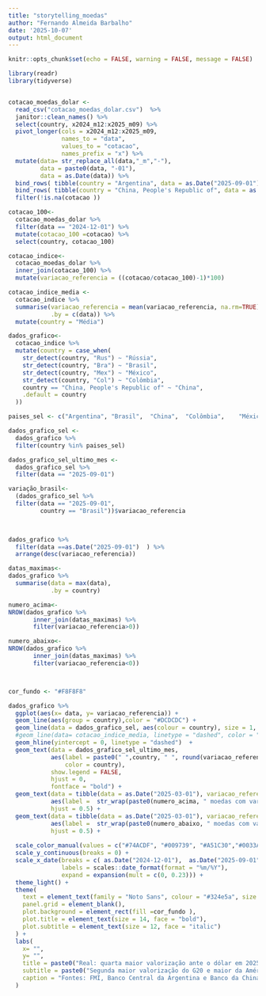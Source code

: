 ---
title: "storytelling_moedas"
author: "Fernando Almeida Barbalho"
date: '2025-10-07'
output: html_document
---

```{r setup, include=FALSE}
knitr::opts_chunk$set(echo = FALSE, warning = FALSE, message = FALSE)

library(readr)
library(tidyverse)


cotacao_moedas_dolar <- 
  read_csv("cotacao_moedas_dolar.csv")  %>%
  janitor::clean_names() %>%
  select(country, x2024_m12:x2025_m09) %>%
  pivot_longer(cols = x2024_m12:x2025_m09,
               names_to = "data",
               values_to = "cotacao",
               names_prefix = "x") %>%
  mutate(data= str_replace_all(data,"_m","-"),
         data = paste0(data, "-01"),
         data = as.Date(data)) %>%
  bind_rows( tibble(country = "Argentina", data = as.Date("2025-09-01"), cotacao= 0.0007246377))  %>%
  bind_rows( tibble(country = "China, People's Republic of", data = as.Date("2025-09-01"), cotacao= 0.1406687))  %>%
  filter(!is.na(cotacao ))

cotacao_100<-
  cotacao_moedas_dolar %>%
  filter(data == "2024-12-01") %>%
  mutate(cotacao_100 =cotacao) %>%
  select(country, cotacao_100)

cotacao_indice<-
  cotacao_moedas_dolar %>%
  inner_join(cotacao_100) %>%
  mutate(variacao_referencia = ((cotacao/cotacao_100)-1)*100)

cotacao_indice_media <-
  cotacao_indice %>%
  summarise(variacao_referencia = mean(variacao_referencia, na.rm=TRUE),
            .by = c(data)) %>%
  mutate(country = "Média")

dados_grafico<- 
  cotacao_indice %>%
  mutate(country = case_when(
    str_detect(country, "Rus") ~ "Rússia",
    str_detect(country, "Bra") ~ "Brasil",
    str_detect(country, "Mex") ~ "México",
    str_detect(country, "Col") ~ "Colômbia",
    country == "China, People's Republic of" ~ "China",
    .default = country
  ))

paises_sel <- c("Argentina", "Brasil",  "China",  "Colômbia",    "México",    "Rússia"  ) 

dados_grafico_sel <-
  dados_grafico %>%
  filter(country %in% paises_sel)

dados_grafico_sel_ultimo_mes <-
  dados_grafico_sel %>%
  filter(data == "2025-09-01")

variação_brasil<-
  (dados_grafico_sel %>%
  filter(data == "2025-09-01",
         country == "Brasil"))$variacao_referencia

  

dados_grafico %>%
  filter(data ==as.Date("2025-09-01")  ) %>%
  arrange(desc(variacao_referencia))

datas_maximas<- 
dados_grafico %>%
  summarise(data = max(data),
            .by = country)

numero_acima<-
NROW(dados_grafico %>%
       inner_join(datas_maximas) %>%
       filter(variacao_referencia>0))

numero_abaixo<-
NROW(dados_grafico %>%
       inner_join(datas_maximas) %>%
       filter(variacao_referencia<0))



cor_fundo <- "#F8F8F8"

```

```{r fig.dpi= 300}
dados_grafico %>%
  ggplot(aes(x= data, y= variacao_referencia)) +
  geom_line(aes(group = country),color = "#DCDCDC") +
  geom_line(data = dados_grafico_sel, aes(colour = country), size = 1, show.legend = FALSE) +
  #geom_line(data= cotacao_indice_media, linetype = "dashed", color = "#7C9937", size = 1 ) +
  geom_hline(yintercept = 0, linetype = "dashed")  +
  geom_text(data = dados_grafico_sel_ultimo_mes, 
            aes(label = paste0(" ",country, " ", round(variacao_referencia,0), "%"),
                color = country),
            show.legend = FALSE,
            hjust = 0,
            fontface = "bold") +
  geom_text(data = tibble(data = as.Date("2025-03-01"), variacao_referencia=33),
            aes(label =  str_wrap(paste0(numero_acima, " moedas com variação positiva"),15) ),
            hjust = 0.5) +
  geom_text(data = tibble(data = as.Date("2025-03-01"), variacao_referencia=-20),
            aes(label =  str_wrap(paste0(numero_abaixo, " moedas com variação negativa"),15) ),
            hjust = 0.5) +
  
  scale_color_manual(values = c("#74ACDF", "#009739", "#A51C30","#0033A0","#007A74", "#D52B1E")) +
  scale_y_continuous(breaks = 0) +
  scale_x_date(breaks = c( as.Date("2024-12-01"),  as.Date("2025-09-01")),
               labels = scales::date_format(format = "%m/%Y"),
               expand = expansion(mult = c(0, 0.23))) +
  theme_light() +
  theme(
    text = element_text(family = "Noto Sans", colour = "#324e5a", size =10),
    panel.grid = element_blank(),
    plot.background = element_rect(fill =cor_fundo ),
    plot.title = element_text(size = 14, face = "bold"),
    plot.subtitle = element_text(size = 12, face = "italic")
  ) +
  labs(
    x= "",
    y= "",
    title = paste0("Real: quarta maior valorização ante o dólar em 2025"),
    subtitle = paste0("Segunda maior valorização do G20 e maior da América Latina"),
    caption = "Fontes: FMI, Banco Central da Argentina e Banco da China. Elaboração: VPR/DIESO"
  )

```

